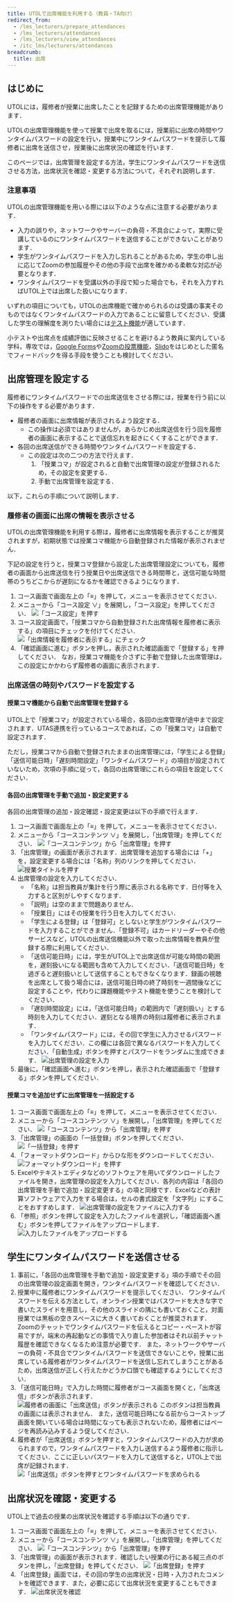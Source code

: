 ```yaml
---
title: UTOLで出席機能を利用する（教員・TA向け）
redirect_from:
  - /lms_lecturers/prepare_attendances
  - /lms_lecturers/attendances
  - /lms_lecturers/view_attendances
  - /itc_lms/lecturers/attendances
breadcrumb:
  title: 出席
---
```

## はじめに
UTOLには，履修者が授業に出席したことを記録するための出席管理機能があります．

UTOLの出席管理機能を使って授業で出席を取るには，授業前に出席の時間やワンタイムパスワードの設定を行い，授業中にワンタイムパスワードを提示して履修者に出席を送信させ，授業後に出席状況の確認を行います．

このページでは，出席管理を設定する方法，学生にワンタイムパスワードを送信させる方法，出席状況を確認・変更する方法について，それぞれ説明します．


### 注意事項
UTOLの出席管理機能を用いる際には以下のような点に注意する必要があります． 
* 入力の誤りや，ネットワークやサーバーの負荷・不具合によって，実際に受講しているのにワンタイムパスワードを送信することができないことがあります． 
* 学生がワンタイムパスワードを入力し忘れることがあるため，学生の申し出に応じてZoomの参加履歴やその他の手段で出席を確かめる柔軟な対応が必要となります． 
* ワンタイムパスワードを受講以外の手段で知った場合でも，それを入力すればUTOL上では出席した扱いになります． 

いずれの項目についても，UTOLの出席機能で確かめられるのは受講の事実そのものではなくワンタイムパスワードの入力であることに留意してください．受講した学生の理解度を測りたい場合には[テスト機能](/utol/lecturers/quizzes/)が適しています．

小テストや出席点を成績評価に反映させることを避けるよう教員に案内している学科，専攻では，[Google Forms](/articles/google-form/)や[Zoomの投票機能](/zoom/usage/poll/)，[Slido](/slido/)をはじめとした匿名でフィードバックを得る手段を使うことも検討してください．
## 出席管理を設定する
履修者にワンタイムパスワードでの出席送信をさせる際には，授業を行う前に以下の操作をする必要があります．
* 履修者の画面に出席情報が表示されるよう設定する．
  * この操作は必須ではありませんが，あらかじめ出席送信を行う回を履修者の画面に表示することで送信忘れを起きにくくすることができます．
* 各回の出席送信ができる時間やワンタイムパスワードを設定する．
  * この設定は次の二つの方法で行えます．
    1. 「授業コマ」が設定されると自動で出席管理の設定が登録されるため，その設定を変更する．
    2. 手動で出席管理を設定する．

以下，これらの手順について説明します．


### 履修者の画面に出席の情報を表示させる
UTOLの出席管理機能を利用する際は，履修者に出席情報を表示することが推奨されますが，初期状態では授業コマ機能から自動登録された情報が表示されません．

下記の設定を行うと，授業コマ登録から設定した出席管理設定についても，履修者の画面から出席送信を行う授業日や出席送信できる時間帯と，送信可能な時間帯のうちどこからが遅刻になるかを確認できるようになります．
1. コース画面で画面左上の「≡」を押して，メニューを表示させてください．
2. メニューから「コース設定 ∨」を展開し，「コース設定」を押してください．
  ![「コース設定」を押す](./img/settings.png)
3. コース設定画面で，「授業コマから自動登録された出席情報を履修者に表示する」の項目にチェックを付けてください．
  ![「出席情報を履修者に表示する」にチェック](./img/dispattinfo.png)
4. 「確認画面に進む」ボタンを押し，表示された確認画面で「登録する」を押してください．
なお，授業コマ機能を介さずに手動で登録した出席管理は，この設定にかかわらず履修者の画面に表示されます．

### 出席送信の時刻やパスワードを設定する
#### 授業コマ機能から自動で出席管理を登録する
UTOL上で「授業コマ」が設定されている場合，各回の出席管理が途中まで設定されます．UTAS連携を行っているコースであれば，この「授業コマ」は自動で設定されます．

ただし，授業コマから自動で登録されたままの出席管理には，「学生による登録」「送信可能日時」「遅刻時間設定」「ワンタイムパスワード」の項目が設定されていないため，次項の手順に従って，各回の出席管理にこれらの項目を設定してください．

#### 各回の出席管理を手動で追加・設定変更する
各回の出席管理の追加・設定確認・設定変更は以下の手順で行えます．
1. コース画面で画面左上の「≡」を押して，メニューを表示させてください．
2. メニューから「コースコンテンツ ∨」を展開し，「出席管理」を押してください．
  ![「コースコンテンツ」から「出席管理」を押す](./img/attman.png)
3. 「出席管理」の画面が表示されます．出席管理を追加する場合には「+」を，設定変更する場合には「名称」列のリンクを押してください．
  ![授業タイトルを押す](./img/attmanmenu.png)
4. 出席管理の設定を入力してください．
    * 「名称」は担当教員が集計を行う際に表示される名称です．日付等を入力すると区別がしやすくなります．
    * 「説明」は空のままで問題ありません．
    * 「授業日」にはその授業を行う日を入力してください．
    * 「学生による登録」は「登録可」としないと学生がワンタイムパスワードを入力することができません．「登録不可」はカードリーダーやその他サービスなど，UTOLの出席送信機能以外で取った出席情報を教員が登録する際に利用してください．
    * 「送信可能日時」には，学生がUTOL上で出席送信が可能な時間の範囲を，遅刻扱いになる範囲も含めて入力してください．「送信可能日時」を過ぎると遅刻扱いとして送信することもできなくなります．録画の視聴を出席として扱う場合には，送信可能日時の終了時刻を一週間後などに設定することや，代わりに課題機能やテスト機能を使うことを検討してください．
    * 「遅刻時間設定」には，「送信可能日時」の範囲内で「遅刻扱い」とする時刻を入力してください．遅刻となる境界の時刻は履修者に表示されます．
    * 「ワンタイムパスワード」には，その回で学生に入力させるパスワードを入力してください．この欄には各回で異なるパスワードを入力してください．「自動生成」ボタンを押すとパスワードをランダムに生成できます．
  ![出席管理の設定を入力](./img/attform.png)
5. 最後に，「確認画面へ進む」ボタンを押し，表示された確認画面で「登録する」ボタンを押してください．

#### 授業コマを追加せずに出席管理を一括設定する
1. コース画面で画面左上の「≡」を押して，メニューを表示させてください． 
2. メニューから「コースコンテンツ ∨」を展開し，「出席管理」を押してください．
  ![「コースコンテンツ」から「出席管理」を押す](./img/attman.png)
3. 「出席管理」の画面の「一括登録」ボタンを押してください．
  ![「一括登録」を押す](./img/attmanmenu2.png)
4. 「フォーマットダウンロード」からひな形をダウンロードしてください．
  ![フォーマットダウンロード」を押す](./img/formatdownload.png)
5. Excelやテキストエディタなどのソフトウェアを用いてダウンロードしたファイルを開き，出席管理の設定を入力してください．各列の内容は「各回の出席管理を手動で追加・設定変更する」の項と同様です．Excelなどの表計算ソフトウェアで入力をする場合は，セルの書式設定を「文字列」にすることをおすすめします．
  ![出席管理の設定をファイルに入力する](./img/formatinput.png)
6. 「参照」ボタンを押して設定を入力したファイルを選択し，「確認画面へ進む」ボタンを押してファイルをアップロードします．
  ![入力したファイルをアップロードする](./img/formatupload.png)

## 学生にワンタイムパスワードを送信させる
1. 事前に，「各回の出席管理を手動で追加・設定変更する」項の手順でその回の出席管理の設定画面を開き，ワンタイムパスワードを確認してください．
2. 授業中に履修者にワンタイムパスワードを提示してください．
  ワンタイムパスワードを伝える方法として，オンライン授業ではパスワードを大きな字で書いたスライドを用意し，その他のスライドの隅にも書いておくこと，対面授業では黒板の空きスペースに大きく書いておくことが推奨されます．
  Zoomのチャットでワンタイムパスワードを伝えるとコピー・ペーストが容易ですが，端末の再起動などの事情で入り直した参加者はそれ以前チャット履歴を確認できなくなるため注意が必要です．
  また，ネットワークやサーバーの負荷・不具合でワンタイムパスワードを送信できないことや，授業に出席している履修者がワンタイムパスワードを送信し忘れてしまうことがあるため，出席送信が正しく行えたかどうか口頭でも確認するようにしてください．
3. 「送信可能日時」で入力した時間に履修者がコース画面を開くと，「出席送信」ボタンが表示されます．![履修者の画面に「出席送信」ボタンが表示される](./img/otp.png)
  このボタンは担当教員の画面には表示されません．
  また，送信可能日時になる前からコーストップ画面を開いている場合は時間になっても表示されないため，履修者にはページを再読み込みするよう促してください．
4. 履修者が「出席送信」ボタンを押すと，ワンタイムパスワードの入力が求められますので，ワンタイムパスワードを入力し送信するよう履修者に指示してください．ここに正しいパスワードを入力して送信すると，UTOL上で出席が記録されます．
  ![「出席送信」ボタンを押すとワンタイムパスワードを求められる](./img/otpin.png)




## 出席状況を確認・変更する
UTOL上で過去の授業の出席状況を確認する手順は以下の通りです．
1. コース画面で画面左上の「≡」を押して，メニューを表示させてください．
2. メニューから「コースコンテンツ ∨」を展開し，「出席管理」を押してください．
  ![「コースコンテンツ」から「出席管理」を押す](./img/attman.png)
3. 「出席管理」の画面が表示されます．確認したい授業の行にある縦三点のボタンを押し，「出席登録」を押してください．
  ![「出席登録」を押す](./img/attmanmenu3.png)
4. 「出席登録」画面では，その回の学生の出席状況・日時・入力されたコメントを確認できます．また，必要に応じて出席状況を変更することもできます．
  ![出席状況を確認](./img/attcheck.png)
